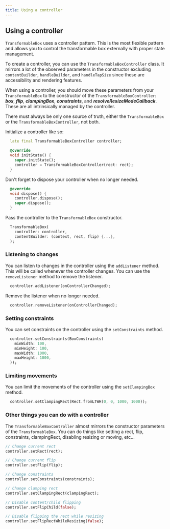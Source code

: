 ```yaml
---
title: Using a controller
---
```


## Using a controller

`TransformableBox` uses a controller pattern. This is the most flexible pattern and allows you to control the
transformable box externally with proper state management.

To create a controller, you can use the `TransformableBoxController` class. It mirrors a lot of the observed parameters
in the constructor excluding `contentBuilder`, `handleBuilder`, and `handleTapSize` since these are accessibility and
rendering features.

<Warning>When using a controller, you should move these parameters from your `TransformableBox` to the constructor of
the `TransformableBoxController`: **_box_**, **_flip_**, **_clampingBox_**, **_constraints_**, and
**_resolveResizeModeCallback_**. These are all intrinsically managed by the controller.

There must always be only one source of truth, either the `TransformableBox` or the `TransformableBoxController`, not both.</Warning>

Initialize a controller like so:

```dart title="Initializing a controller"
  late final TransformableBoxController controller;

  @override
  void initState() {
    super.initState();
    controller = TransformableBoxController(rect: rect);
  }
```

Don't forget to dispose your controller when no longer needed.

```dart title="Disposing a controller"
  @override
  void dispose() {
    controller.dispose();
    super.dispose();
  }
```

Pass the controller to the `TransformableBox` constructor.

```dart title="Passing a controller"
  TransformableBox(
    controller: controller,
    contentBuilder: (context, rect, flip) {...},
  );
```

### Listening to changes

You can listen to changes in the controller using the `addListener` method. This will be called whenever the controller
changes. You can use the `removeListener` method to remove the listener.

```dart title="Listening to changes"
  controller.addListener(onControllerChanged);
```
Remove the listener when no longer needed.

```dart title="Removing a listener"
  controller.removeListener(onControllerChanged);
```
### Setting constraints

You can set constraints on the controller using the `setConstraints` method.

```dart title="Setting constraints"
  controller.setConstraints(BoxConstraints(
    minWidth: 100,
    minHeight: 100,
    maxWidth: 1000,
    maxHeight: 1000,
  ));
```

### Limiting movements

You can limit the movements of the controller using the `setClampingBox` method.

```dart title="Limiting movements"
  controller.setClampingRect(Rect.fromLTWH(0, 0, 1000, 1000));
```

### Other things you can do with a controller

The `TransformableBoxController` almost mirrors the constructor parameters of the `TransformableBox`. You can do things
like setting a rect, flip, constraints, clampingRect, disabling resizing or moving, etc...

```dart title="Things controller can do"
// Change current rect
controller.setRect(rect);

// Change current flip
controller.setFlip(flip);

// Change constraints
controller.setConstraints(constraints);

// Change clamping rect
controller.setClampingRect(clampingRect);

// Disable content/child flipping
controller.setFlipChild(false);

// Disable flipping the rect while resizing
controller.setFlipRectWhileResizing(false);
```
